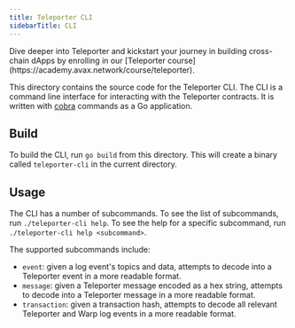 ```yaml
---
title: Teleporter CLI
sidebarTitle: CLI
---
```

<Callout type="info">
    Dive deeper into Teleporter and kickstart your journey in building cross-chain dApps by enrolling in our [Teleporter course](https://academy.avax.network/course/teleporter).

</Callout>


This directory contains the source code for the Teleporter CLI. The CLI is a command line interface for interacting with the Teleporter contracts. It is written with [cobra](https://github.com/spf13/cobra) commands as a Go application.

Build[​](#build "Direct link to heading")
-----------------------------------------

To build the CLI, run `go build` from this directory. This will create a binary called `teleporter-cli` in the current directory.

Usage[​](#usage "Direct link to heading")
-----------------------------------------

The CLI has a number of subcommands. To see the list of subcommands, run `./teleporter-cli help`. To see the help for a specific subcommand, run `./teleporter-cli help <subcommand>`.

The supported subcommands include:

*   `event`: given a log event's topics and data, attempts to decode into a Teleporter event in a more readable format.
*   `message`: given a Teleporter message encoded as a hex string, attempts to decode into a Teleporter message in a more readable format.
*   `transaction`: given a transaction hash, attempts to decode all relevant Teleporter and Warp log events in a more readable format.